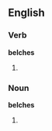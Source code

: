 ==English==

===Verb===
'''belches'''

# {{third-person singular of|[[belch]]}}

===Noun===
'''belches'''

# {{plural of|[[belch]]}}